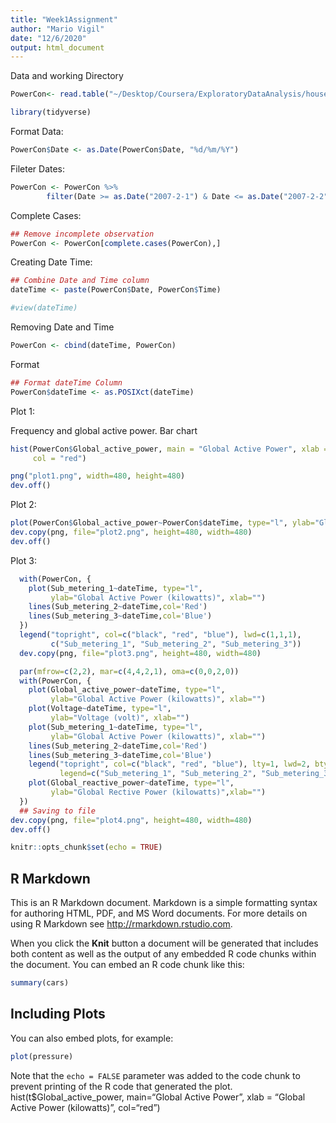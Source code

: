 ```yaml
---
title: "Week1Assignment"
author: "Mario Vigil"
date: "12/6/2020"
output: html_document
---
```



Data and working Directory
```r

PowerCon<- read.table("~/Desktop/Coursera/ExploratoryDataAnalysis/household_power_consumption.txt", header=TRUE,sep=";", na.strings = "?", colClasses = c('character','character','numeric','numeric','numeric','numeric','numeric','numeric','numeric'))

```


```r
library(tidyverse)
```

Format Data:

```r

PowerCon$Date <- as.Date(PowerCon$Date, "%d/%m/%Y")

```

Fileter Dates:

```r
PowerCon <- PowerCon %>% 
        filter(Date >= as.Date("2007-2-1") & Date <= as.Date("2007-2-2"))
```

Complete Cases:

```r
## Remove incomplete observation
PowerCon <- PowerCon[complete.cases(PowerCon),]

```

Creating Date Time:

```r
## Combine Date and Time column
dateTime <- paste(PowerCon$Date, PowerCon$Time)

#view(dateTime)

```

Removing Date and Time

```r

PowerCon <- cbind(dateTime, PowerCon)

```

Format 

```r

## Format dateTime Column
PowerCon$dateTime <- as.POSIXct(dateTime)

```



Plot 1:

Frequency and global active power.
Bar chart


```r

hist(PowerCon$Global_active_power, main = "Global Active Power", xlab = "Global Power Active Power (Kilowatts)",
     col = "red")

png("plot1.png", width=480, height=480)
dev.off()

```



Plot 2:

```r

plot(PowerCon$Global_active_power~PowerCon$dateTime, type="l", ylab="Global Active Power (kilowatts)", xlab="")
dev.copy(png, file="plot2.png", height=480, width=480)
dev.off()

```


Plot 3:

```r
  with(PowerCon, {
    plot(Sub_metering_1~dateTime, type="l",
         ylab="Global Active Power (kilowatts)", xlab="")
    lines(Sub_metering_2~dateTime,col='Red')
    lines(Sub_metering_3~dateTime,col='Blue')
  })
  legend("topright", col=c("black", "red", "blue"), lwd=c(1,1,1), 
         c("Sub_metering_1", "Sub_metering_2", "Sub_metering_3"))
  dev.copy(png, file="plot3.png", height=480, width=480)
```


```r
  par(mfrow=c(2,2), mar=c(4,4,2,1), oma=c(0,0,2,0))
  with(PowerCon, {
    plot(Global_active_power~dateTime, type="l", 
         ylab="Global Active Power (kilowatts)", xlab="")
    plot(Voltage~dateTime, type="l", 
         ylab="Voltage (volt)", xlab="")
    plot(Sub_metering_1~dateTime, type="l", 
         ylab="Global Active Power (kilowatts)", xlab="")
    lines(Sub_metering_2~dateTime,col='Red')
    lines(Sub_metering_3~dateTime,col='Blue')
    legend("topright", col=c("black", "red", "blue"), lty=1, lwd=2, bty="n",
           legend=c("Sub_metering_1", "Sub_metering_2", "Sub_metering_3"))
    plot(Global_reactive_power~dateTime, type="l", 
         ylab="Global Rective Power (kilowatts)",xlab="")
  })
  ## Saving to file
dev.copy(png, file="plot4.png", height=480, width=480)
dev.off()
```


```r
knitr::opts_chunk$set(echo = TRUE)
```

## R Markdown

This is an R Markdown document. Markdown is a simple formatting syntax for authoring HTML, PDF, and MS Word documents. For more details on using R Markdown see <http://rmarkdown.rstudio.com>.

When you click the **Knit** button a document will be generated that includes both content as well as the output of any embedded R code chunks within the document. You can embed an R code chunk like this:

```r
summary(cars)
```

## Including Plots

You can also embed plots, for example:

```r
plot(pressure)
```

Note that the `echo = FALSE` parameter was added to the code chunk to prevent printing of the R code that generated the plot.
  hist(t$Global_active_power, main="Global Active Power", xlab = "Global Active Power (kilowatts)", col="red")